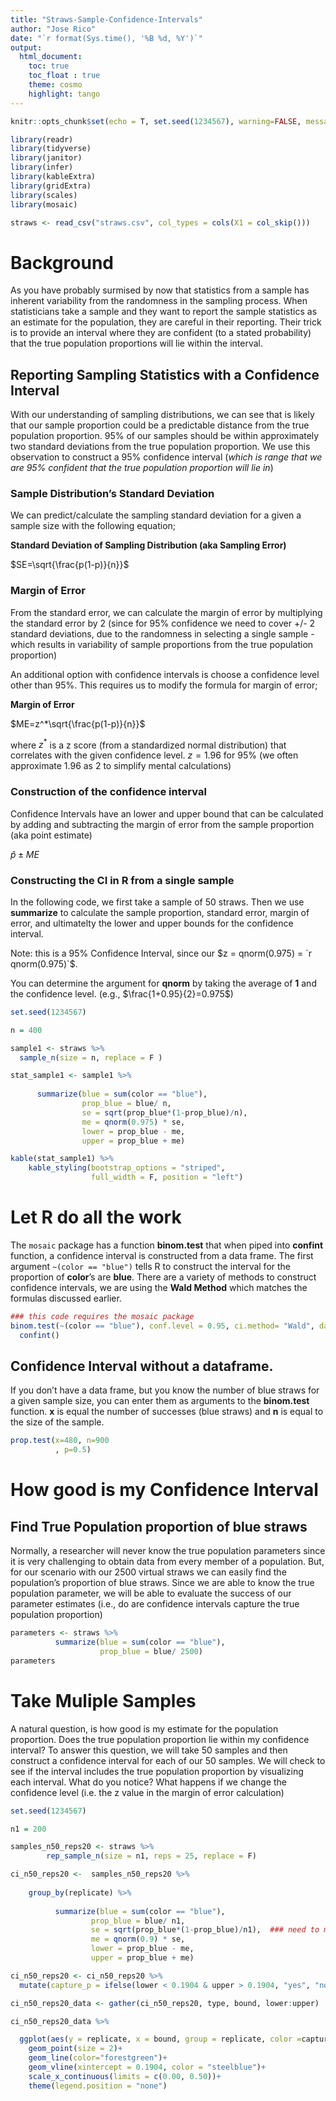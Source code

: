 ```yaml
---
title: "Straws-Sample-Confidence-Intervals"
author: "Jose Rico"
date: "`r format(Sys.time(), '%B %d, %Y')`"
output: 
  html_document:
    toc: true
    toc_float : true
    theme: cosmo
    highlight: tango
---
```


```r
knitr::opts_chunk$set(echo = T, set.seed(1234567), warning=FALSE, message=FALSE, fig.height=4, fig.align='center') #Chunk default settings 
```

```r
library(readr)
library(tidyverse)
library(janitor)
library(infer)
library(kableExtra)
library(gridExtra)
library(scales)
library(mosaic)
```

```r
straws <- read_csv("straws.csv", col_types = cols(X1 = col_skip()))
```

# Background
As you have probably surmised by now that statistics from a sample has inherent variability from the randomness in the sampling process.  When statisticians take a sample and they want to report the sample statistics as an estimate for the population, they are careful in their reporting.  Their trick is to provide an interval where they are confident (to a stated probability) that the true population proportions will lie within the interval.  


## Reporting Sampling Statistics with a Confidence Interval
With our understanding of sampling distributions, we can see that is likely that our sample proportion could be a predictable distance from the true population proportion.  95% of our samples should be within approximately two standard deviations from the true population proportion.  We use this observation to construct a 95% confidence interval (*which is range that we are 95% confident that the true population proportion will lie in*)

### Sample Distribution's Standard Deviation
We can predict/calculate the sampling standard deviation for a given a sample size with the following equation;  

**Standard Deviation of Sampling Distribution (aka Sampling Error)** 

$SE=\sqrt{\frac{p(1-p)}{n}}$

### Margin of Error
From the standard error, we can calculate the margin of error by multiplying the standard error by 2 (since for 95% confidence we need to cover +/- 2 standard deviations, due to the randomness in selecting a single sample - which results in variability of sample proportions from the true population proportion)

An additional option with confidence intervals is choose a confidence level other than 95%.   This requires us to modify the formula for margin of error;

**Margin of Error** 

$ME=z^*\sqrt{\frac{p(1-p)}{n}}$

where $z^*$ is a z score (from a standardized normal distribution) that correlates with the given confidence level. $z=1.96$ for 95% (we often approximate 1.96 as 2 to simplify mental calculations)

### Construction of the confidence interval
Confidence Intervals have an lower and upper bound that can be calculated by adding and subtracting the margin of error from the sample proportion (aka point estimate)

$\hat{p}\pm ME$

### Constructing the CI in R from a single sample
In the following code, we first take a sample of 50 straws.  Then we use **summarize** to calculate the sample proportion, standard error, margin of error, and ultimatelty the lower and upper bounds for the confidence interval.  

Note: this is a 95% Confidence Interval, since our $z = qnorm(0.975) = `r qnorm(0.975)`$.  

You can determine the argument for **qnorm** by taking the average of **1** and the confidence level.  (e.g., $\frac{1+0.95}{2}=0.975$)  

```r
set.seed(1234567)

n = 400

sample1 <- straws %>% 
  sample_n(size = n, replace = F ) 

stat_sample1 <- sample1 %>% 
  
      summarize(blue = sum(color == "blue"),
                prop_blue = blue/ n,
                se = sqrt(prop_blue*(1-prop_blue)/n),
                me = qnorm(0.975) * se,
                lower = prop_blue - me,
                upper = prop_blue + me)

kable(stat_sample1) %>% 
    kable_styling(bootstrap_options = "striped", 
                  full_width = F, position = "left")
```

# Let R do all the work
The `mosaic` package has a function **binom.test** that when piped into **confint** function, a confidence interval is constructed from a data frame.  The first argument `~(color == "blue")` tells R to construct the interval for the proportion of **color**'s are **blue**.  There are a variety of methods to construct confidence intervals, we are using the **Wald Method** which matches the formulas discussed earlier.  

```r
### this code requires the mosaic package
binom.test(~(color == "blue"), conf.level = 0.95, ci.method= "Wald", data = sample1) %>% 
  confint()
```
## Confidence Interval without a dataframe.
If you don't have a data frame, but you know the number of blue straws for a given sample size, you can enter them as arguments to the **binom.test** function.  **x** is equal the number of successes (blue straws) and **n** is equal to the size of the sample.


```r
prop.test(x=480, n=900
          , p=0.5) 
```

# How good is my Confidence Interval

## Find True Population proportion of blue straws
Normally, a researcher will never know the true population parameters since it is very challenging to obtain data from every member of a population.  But, for our scenario with our 2500 virtual straws we can easily find the population's proportion of blue straws.  Since we are able to know the true population parameter, we will be able to evaluate the success of our parameter estimates (i.e., do are confidence intervals capture the true population proportion)

```r
parameters <- straws %>% 
          summarize(blue = sum(color == "blue"),
                    prop_blue = blue/ 2500)
parameters
```

# Take Muliple Samples
A natural question, is how good is my estimate for the population proportion.  Does the true population proportion lie within my confidence interval?  To answer this question, we will take 50 samples and then construct a confidence interval for each of our 50 samples.  We will check to see if the interval includes the true population proportion by visualizing each interval.  What do you notice?  What happens if we change the confidence level (i.e. the z value in the margin of error calculation)


```r
set.seed(1234567)

n1 = 200

samples_n50_reps20 <- straws %>%
        rep_sample_n(size = n1, reps = 25, replace = F)

ci_n50_reps20 <-  samples_n50_reps20 %>%
  
    group_by(replicate) %>% 
  
          summarize(blue = sum(color == "blue"),
                  prop_blue = blue/ n1,
                  se = sqrt(prop_blue*(1-prop_blue)/n1),  ### need to modify for proper sample size
                  me = qnorm(0.9) * se,
                  lower = prop_blue - me,
                  upper = prop_blue + me)

ci_n50_reps20 <- ci_n50_reps20 %>%
  mutate(capture_p = ifelse(lower < 0.1904 & upper > 0.1904, "yes", "no"))

ci_n50_reps20_data <- gather(ci_n50_reps20, type, bound, lower:upper)

ci_n50_reps20_data %>% 

  ggplot(aes(y = replicate, x = bound, group = replicate, color =capture_p)) +
    geom_point(size = 2)+
    geom_line(color="forestgreen")+
    geom_vline(xintercept = 0.1904, color = "steelblue")+
    scale_x_continuous(limits = c(0.00, 0.50))+
    theme(legend.position = "none")


```






























